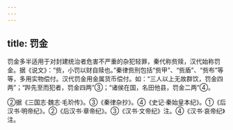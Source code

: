 ```yaml
---
---
---
```

title: 罚金
---



罚金多半适用于对封建统治者危害不严重的杂犯轻罪，秦代称赀赎，汉代始称罚金。据《说文》：“赀，小罚以财自赎也。”秦律赀刑包括“赀甲”、“赀盾”、“赀布”等等，多用实物偿付。汉代罚金用金属货币偿付。如：“三人以上无故群饮，罚金四两”；“跸先至而犯者，罚金四两”③；“诸侯在国，名田他县，罚金二两”④。

②据《三国志·魏志·毛玠传》。③《秦律杂抄》。④《史记·秦始皇本纪》。①《后汉书·明帝纪》。②《后汉书·章帝纪》。③《汉书·文帝纪》注。④《汉书·哀帝纪》注。